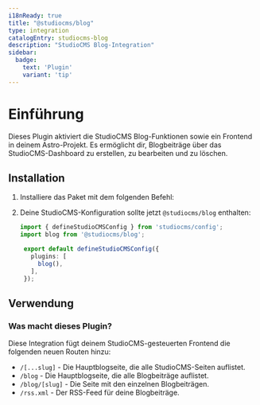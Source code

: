 ```yaml
---
i18nReady: true
title: "@studiocms/blog"
type: integration
catalogEntry: studiocms-blog
description: "StudioCMS Blog-Integration"
sidebar:
  badge: 
    text: 'Plugin'
    variant: 'tip'
---
```



# Einführung

Dieses Plugin aktiviert die StudioCMS Blog-Funktionen sowie ein Frontend in deinem Astro-Projekt. Es ermöglicht dir, Blogbeiträge über das StudioCMS-Dashboard zu erstellen, zu bearbeiten und zu löschen.

## Installation

1. Installiere das Paket mit dem folgenden Befehl:

   <PackageManagers pkg="studiocms" type='run' args='add @studiocms/blog' />

2. Deine StudioCMS-Konfiguration sollte jetzt `@studiocms/blog` enthalten:

   ```ts twoslash title="studiocms.config.mjs" {2, 6}
   import { defineStudioCMSConfig } from 'studiocms/config';
   import blog from '@studiocms/blog';

    export default defineStudioCMSConfig({
      plugins: [
        blog(),
      ],
    });
   ```

## Verwendung

### Was macht dieses Plugin?

Diese Integration fügt deinem StudioCMS-gesteuerten Frontend die folgenden neuen Routen hinzu:

- `/[...slug]` - Die Hauptblogseite, die alle StudioCMS-Seiten auflistet.
- `/blog` - Die Hauptblogseite, die alle Blogbeiträge auflistet.
- `/blog/[slug]` - Die Seite mit den einzelnen Blogbeiträgen.
- `/rss.xml` - Der RSS-Feed für deine Blogbeiträge.
